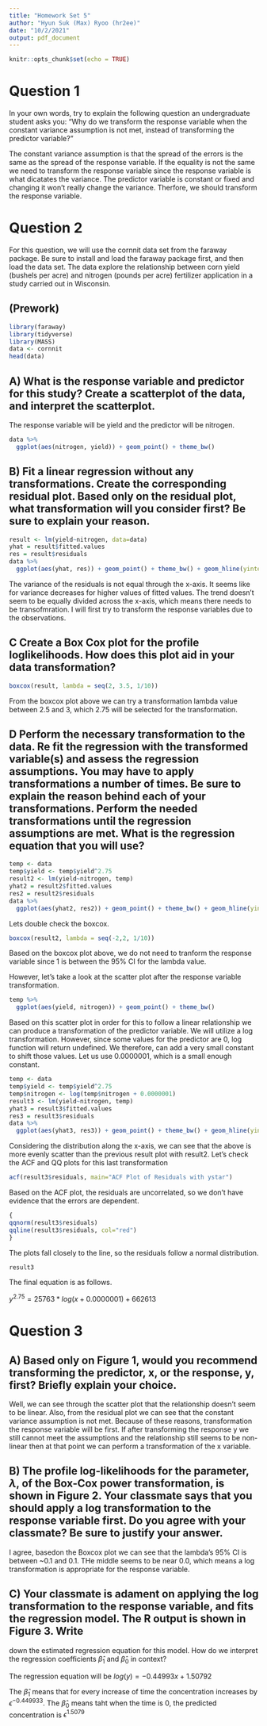 ```yaml
---
title: "Homework Set 5"
author: "Hyun Suk (Max) Ryoo (hr2ee)"
date: "10/2/2021"
output: pdf_document
---
```


```r
knitr::opts_chunk$set(echo = TRUE)
```

# Question 1
In your own words, try to explain the following question an undergraduate student asks you: “Why do we transform the response variable when the constant variance assumption is not met, instead of transforming the predictor variable?”

The constant variance assumption is that the spread of the errors is the same as the spread of the response variable. If the equality is not the same we need to transform the response variable since the response variable is what dicatates the variance. The predictor variable is constant or fixed and changing it won't really change the variance. Therfore, we should transform the response variable. 


# Question 2
For this question, we will use the cornnit data set from the faraway package. Be sure to install and load the faraway package first, and then load the data set. The data explore the relationship between corn yield (bushels per acre) and nitrogen (pounds per acre) fertilizer application in a study carried out in Wisconsin.

## (Prework)
```r
library(faraway)
library(tidyverse)
library(MASS)
data <- cornnit
head(data)
```

## A) What is the response variable and predictor for this study? Create a scatterplot of the data, and interpret the scatterplot.
The response variable will be yield and the predictor will be nitrogen. 
```r
data %>%
  ggplot(aes(nitrogen, yield)) + geom_point() + theme_bw()
```


## B) Fit a linear regression without any transformations. Create the corresponding residual plot. Based only on the residual plot, what transformation will you consider first? Be sure to explain your reason.

```r
result <- lm(yield~nitrogen, data=data)
yhat = result$fitted.values
res = result$residuals
data %>%
  ggplot(aes(yhat, res)) + geom_point() + theme_bw() + geom_hline(yintercept=0, color="red")
```

The variance of the residuals is not equal through the x-axis. It seems like for variance decreases for higher values of fitted values. The trend doesn't seem to be equally divided across the x-axis, which means there needs to be transofmration. I will first try to transform the response variables due to the observations. 

## C Create a Box Cox plot for the profile loglikelihoods. How does this plot aid in your data transformation?
```r
boxcox(result, lambda = seq(2, 3.5, 1/10))
```
From the boxcox plot above we can try a transformation lambda value between 2.5 and 3, which 2.75 will be selected for the transformation. 

## D Perform the necessary transformation to the data. Re fit the regression with the transformed variable(s) and assess the regression assumptions. You may have to apply transformations a number of times. Be sure to explain the reason behind each of your transformations. Perform the needed transformations until the regression assumptions are met. What is the regression equation that you will use?

```r
temp <- data
temp$yield <- temp$yield^2.75
result2 <- lm(yield~nitrogen, temp)
yhat2 = result2$fitted.values
res2 = result2$residuals
data %>%
  ggplot(aes(yhat2, res2)) + geom_point() + theme_bw() + geom_hline(yintercept=0, color="red")
```


Lets double check the boxcox.
```r
boxcox(result2, lambda = seq(-2,2, 1/10))
```

Based on the boxcox plot above, we do not need to tranform the response variable since 1 is between the 95% CI for the lambda value. 

However, let's take a look at the scatter plot after the response variable transformation.
```r
temp %>%
  ggplot(aes(yield, nitrogen)) + geom_point() + theme_bw()
```

Based on this scatter plot in order for this to follow a linear relationship we can produce a transformation of the predictor variable. We will utilize a log transformation. However, since some values for the predictor are 0, log function will return undefined. We therefore, can add a very small constant to shift those values. Let us use 0.0000001, which is a small enough constant. 

```r
temp <- data
temp$yield <- temp$yield^2.75
temp$nitrogen <- log(temp$nitrogen + 0.0000001)
result3 <- lm(yield~nitrogen, temp)
yhat3 = result3$fitted.values
res3 = result3$residuals
data %>%
  ggplot(aes(yhat3, res3)) + geom_point() + theme_bw() + geom_hline(yintercept=0, color="red")
```

Considering the distribution along the x-axis, we can see that the above is more evenly scatter than the previous result plot with result2. Let's check the ACF and QQ plots for this last transformation

```r
acf(result3$residuals, main="ACF Plot of Residuals with ystar")
```
Based on the ACF plot, the residuals are uncorrelated, so we don’t have evidence that the errors are dependent.


```r
{
qqnorm(result3$residuals)
qqline(result3$residuals, col="red")
}
```

The plots fall closely to the line, so the residuals follow a normal distribution.

```r
result3
```
The final equation is as follows.

$y^{2.75} = 25763* log(x + 0.0000001) + 662613$

# Question 3
## A) Based only on Figure 1, would you recommend transforming the predictor, x, or the response, y, first? Briefly explain your choice.

Well, we can see through the scatter plot that the relationship doesn't seem to be linear. Also, from the residual plot we can see that the constant variance assumption is not met. Because of these reasons, transformation the response variable will be first. If after transforming the response y we still cannot meet the assumptions and the relationship still seems to be non-linear then at that point we can perform a transformation of the x variable. 

## B) The profile log-likelihoods for the parameter, $\lambda$, of the Box-Cox power transformation, is shown in Figure 2. Your classmate says that you should apply a log transformation to the response variable first. Do you agree with your classmate? Be sure to justify your answer.

I agree, basedon the Boxcox plot we can see that the lambda's 95% CI is between ~0.1 and 0.1. THe middle seems to be near 0.0, which means a log transformation is appropriate for the response variable. 

## C) Your classmate is adament on applying the log transformation to the response variable, and fits the regression model. The R output is shown in Figure 3. Write
down the estimated regression equation for this model. How do we interpret the regression coefficients $\hat{\beta}_1$ and $\hat{\beta}_0$ in context?

The regression equation will be $log(y) = -0.44993x + 1.50792$

The  $\hat{\beta}_1$ means that for every increase of time the concentration increases by $\epsilon^{-0.449933}$. The $\hat{\beta}_0$ means taht when the time is 0, the predicted concentration is $\epsilon^{1.5079}$
